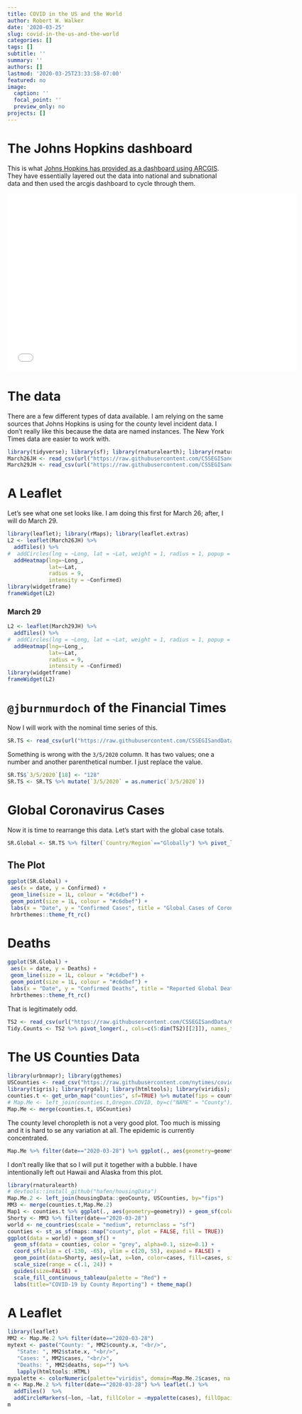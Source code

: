 ```yaml
---
title: COVID in the US and the World
author: Robert W. Walker
date: '2020-03-25'
slug: covid-in-the-us-and-the-world
categories: []
tags: []
subtitle: ''
summary: ''
authors: []
lastmod: '2020-03-25T23:33:58-07:00'
featured: no
image:
  caption: ''
  focal_point: ''
  preview_only: no
projects: []
---
```


# The Johns Hopkins dashboard

This is what [Johns Hopkins has provided as a dashboard using ARCGIS](https://coronavirus.jhu.edu/map.html).  They have essentially layered out the data into national and subnational data and then used the arcgis dashboard to cycle through them.

<iframe width="650" height="400" frameborder="0" scrolling="no" marginheight="0" marginwidth="0" title="2019-nCoV" src="//gisanddata.maps.arcgis.com/apps/Embed/index.html?webmap=14aa9e5660cf42b5b4b546dec6ceec7c&extent=77.3846,11.535,163.5174,52.8632&zoom=true&previewImage=false&scale=true&disable_scroll=true&theme=light"></iframe>

# The data

There are a few different types of data available.  I am relying on the same sources that Johns Hopkins is using for the county level incident data.  I don't really like this because the data are named instances.  The New York Times data are easier to work with.

```r
library(tidyverse); library(sf); library(rnaturalearth); library(rnaturalearthdata); library(ggmap)
March26JH <- read_csv(url("https://raw.githubusercontent.com/CSSEGISandData/COVID-19/master/csse_covid_19_data/csse_covid_19_daily_reports/03-26-2020.csv"))
March29JH <- read_csv(url("https://raw.githubusercontent.com/CSSEGISandData/COVID-19/master/csse_covid_19_data/csse_covid_19_daily_reports/03-29-2020.csv"))
```

# A Leaflet

Let's see what one set looks like.  I am doing this first for March 26; after, I will do March 29.

```r
library(leaflet); library(rMaps); library(leaflet.extras)
L2 <- leaflet(March26JH) %>% 
  addTiles() %>% 
#  addCircles(lng = ~Long, lat = ~Lat, weight = 1, radius = 1, popup = ~Combined_Key) %>% 
  addHeatmap(lng=~Long_,
             lat=~Lat,
             radius = 9,
             intensity = ~Confirmed)
library(widgetframe)
frameWidget(L2)
``` 

### March 29

```r
L2 <- leaflet(March29JH) %>% 
  addTiles() %>% 
#  addCircles(lng = ~Long, lat = ~Lat, weight = 1, radius = 1, popup = ~Combined_Key) %>% 
  addHeatmap(lng=~Long_,
             lat=~Lat,
             radius = 9,
             intensity = ~Confirmed)
library(widgetframe)
frameWidget(L2)
```


# `@jburnmurdoch` of the Financial Times

Now I will work with the nominal time series of this.

```r
SR.TS <- read_csv(url("https://raw.githubusercontent.com/CSSEGISandData/COVID-19/master/who_covid_19_situation_reports/who_covid_19_sit_rep_time_series/who_covid_19_sit_rep_time_series.csv"))
```
Something is wrong with the `3/5/2020` column.  It has two values; one a number and another parenthetical number.  I just replace the value.

```r
SR.TS$`3/5/2020`[18] <- "128"
SR.TS <- SR.TS %>% mutate(`3/5/2020` = as.numeric(`3/5/2020`))
```

# Global Coronavirus Cases

Now it is time to rearrange this data.  Let's start with the global case totals.

```r
SR.Global <- SR.TS %>% filter(`Country/Region`=="Globally") %>% pivot_longer(cols=c(4:dim(SR.TS)[[2]])) %>% pivot_wider(., names_from = `Province/States`, values_from = value) %>% mutate(date=as.Date(name, format = "%m/%d/%Y"))
```

## The Plot

```r
ggplot(SR.Global) +
 aes(x = date, y = Confirmed) +
 geom_line(size = 1L, colour = "#c6dbef") +
 geom_point(size = 1L, colour = "#c6dbef") +
 labs(x = "Date", y = "Confirmed Cases", title = "Global Cases of Coronavirus") +
 hrbrthemes::theme_ft_rc()
```

# Deaths

```r
ggplot(SR.Global) +
 aes(x = date, y = Deaths) +
 geom_line(size = 1L, colour = "#c6dbef") +
 geom_point(size = 1L, colour = "#c6dbef") +
 labs(x = "Date", y = "Confirmed Deaths", title = "Reported Global Deaths from COVID-19") +
 hrbrthemes::theme_ft_rc()
```

That is legitimately odd.

```r
TS2 <- read_csv(url("https://raw.githubusercontent.com/CSSEGISandData/COVID-19/master/csse_covid_19_data/csse_covid_19_time_series/time_series_covid19_deaths_global.csv"))
Tidy.Counts <- TS2 %>% pivot_longer(., cols=c(5:dim(TS2)[[2]]), names_to = "date", values_to = "Cases")
```

# The US Counties Data

```r
library(urbnmapr); library(ggthemes)
USCounties <- read_csv("https://raw.githubusercontent.com/nytimes/covid-19-data/master/us-counties.csv")
library(tigris); library(rgdal); library(htmltools); library(viridis); library(sf); library(viridis)
counties.t <- get_urbn_map("counties", sf=TRUE) %>% mutate(fips = county_fips)
# Map.Me <- left_join(counties.t,Oregon.COVID, by=c("NAME" = "County"))
Map.Me <- merge(counties.t, USCounties)
```

The county level choropleth is not a very good plot.  Too much is missing and it is hard to se any variation at all.  The epidemic is currently concentrated.

```r
Map.Me %>% filter(date=="2020-03-28") %>% ggplot(., aes(geometry=geometry, fill=cases)) + geom_sf() + scale_fill_viridis_c() + theme_map()
```

I don't really like that so I will put it together with a bubble.  I have intentionally left out Hawaii and Alaska from this plot.

```r
library(rnaturalearth)
# devtools::install_github("hafen/housingData")
Map.Me.2 <- left_join(housingData::geoCounty, USCounties, by="fips")
MM3 <- merge(counties.t,Map.Me.2)
Map1 <- counties.t %>% ggplot(., aes(geometry=geometry)) + geom_sf(color="black", size=0.1, alpha=0.2, fill="white")
Shorty <- MM3 %>% filter(date=="2020-03-28")
world <- ne_countries(scale = "medium", returnclass = "sf")
counties <- st_as_sf(maps::map("county", plot = FALSE, fill = TRUE))
ggplot(data = world) + geom_sf() +
  geom_sf(data = counties, color = "grey", alpha=0.1, size=0.1) +
  coord_sf(xlim = c(-130, -65), ylim = c(20, 55), expand = FALSE) +
  geom_point(data=Shorty, aes(y=lat, x=lon, color=cases, fill=cases, size=cases), alpha=0.35, shape=21, color="red", inherit.aes = FALSE) + 
  scale_size(range = c(.1, 24)) +  
  guides(size=FALSE) + 
  scale_fill_continuous_tableau(palette = "Red") + 
  labs(title="COVID-19 by County Reporting") + theme_map()
```

# A Leaflet

```r
library(leaflet)
MM2 <- Map.Me.2 %>% filter(date=="2020-03-28")
mytext <- paste("County: ", MM2$county.x, "<br/>", 
   "State: ", MM2$state.x, "<br/>", 
   "Cases: ", MM2$cases, "<br/>", 
   "Deaths: ", MM2$deaths, sep="") %>%
   lapply(htmltools::HTML)
mypalette <- colorNumeric(palette="viridis", domain=Map.Me.2$cases, na.color="transparent")
m <- Map.Me.2 %>% filter(date=="2020-03-28") %>% leaflet(.) %>% 
  addTiles()  %>% 
  addCircleMarkers(~lon, ~lat, fillColor = ~mypalette(cases), fillOpacity = 0.2, color="white", radius = ~ sqrt(cases)/2, stroke=FALSE,    label = mytext, labelOptions = labelOptions( style = list("font-weight" = "normal", padding = "3px 8px"), textsize = "13px", direction = "auto")) %>% addLegend(pal=mypalette, values=~cases, opacity=0.9, title = "Cases", position = "bottomright")
m 
```


